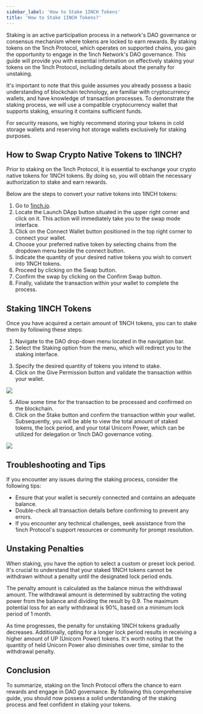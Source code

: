 ```yaml
---
sidebar_label: 'How to Stake 1INCH Tokens'
title: 'How to Stake 1INCH Tokens?'
---
```


Staking is an active participation process in a network's DAO governance or consensus mechanism where tokens are locked to earn rewards. By staking tokens on the 1inch Protocol, which operates on supported chains, you gain the opportunity to engage in the 1inch Network's DAO governance. This guide will provide you with essential information on effectively staking your tokens on the 1inch Protocol, including details about the penalty for unstaking.

It's important to note that this guide assumes you already possess a basic understanding of blockchain technology, are familiar with cryptocurrency wallets, and have knowledge of transaction processes. To demonstrate the staking process, we will use a compatible cryptocurrency wallet that supports staking, ensuring it contains sufficient funds.

For security reasons, we highly recommend storing your tokens in cold storage wallets and reserving hot storage wallets exclusively for staking purposes.
 
## How to Swap Crypto Native Tokens to 1INCH?

Prior to staking on the 1inch Protocol, it is essential to exchange your crypto native tokens for 1INCH tokens. By doing so, you will obtain the necessary authorization to stake and earn rewards.

Below are the steps to convert your native tokens into 1INCH tokens:

1. Go to [1inch.io](https://1inch.io/).
2. Locate the Launch DApp button situated in the upper right corner and click on it. This action will immediately take you to the swap mode interface.
3. Click on the Connect Wallet button positioned in the top right corner to connect your wallet.
4. Choose your preferred native token by selecting chains from the dropdown menu beside the connect button.
5. Indicate the quantity of your desired native tokens you wish to convert into 1INCH tokens.
6. Proceed by clicking on the Swap button.
7. Confirm the swap by clicking on the Confirm Swap button.
8. Finally, validate the transaction within your wallet to complete the process.

## Staking 1INCH Tokens

Once you have acquired a certain amount of 1INCH tokens, you can to stake them by following these steps:

1. Navigate to the DAO drop-down menu located in the navigation bar.
2. Select the Staking option from the menu, which will redirect you to the staking interface.

<DropDown/>


3. Specify the desired quantity of tokens you intend to stake.
4. Click on the Give Permission button and validate the transaction within your wallet.

![](./assets/GivePermissionButton.jpeg)


5. Allow some time for the transaction to be processed and confirmed on the blockchain.
6. Click on the Stake button and confirm the transaction within your wallet. Subsequently, you will be able to view the total amount of staked tokens, the lock period, and your total Unicorn Power, which can be utilized for delegation or 1inch DAO governance voting.

![](./assets/StakingAndUnicornPower.png)

## Troubleshooting and Tips

If you encounter any issues during the staking process, consider the following tips:

- Ensure that your wallet is securely connected and contains an adequate balance.
- Double-check all transaction details before confirming to prevent any errors.
- If you encounter any technical challenges, seek assistance from the 1inch Protocol's support resources or community for prompt resolution.

## Unstaking Penalties
When staking, you have the option to select a custom or preset lock period. It's crucial to understand that your staked 1INCH tokens cannot be withdrawn without a penalty until the designated lock period ends.

The penalty amount is calculated as the balance minus the withdrawal amount. The withdrawal amount is determined by subtracting the voting power from the balance and dividing the result by 0.9. The maximum potential loss for an early withdrawal is 90%, based on a minimum lock period of 1 month.

As time progresses, the penalty for unstaking 1INCH tokens gradually decreases. Additionally, opting for a longer lock period results in receiving a higher amount of UP (Unicorn Power) tokens. It's worth noting that the quantity of held Unicorn Power also diminishes over time, similar to the withdrawal penalty.

## Conclusion

To summarize, staking on the 1inch Protocol offers the chance to earn rewards and engage in DAO governance. By following this comprehensive guide, you should now possess a solid understanding of the staking process and feel confident in staking your tokens.



<!-- this is a comment 
Next, enter the amount of 1INCH you would like to stake, set the locking period (default is 2 years) and click “Give permission to stake”. Then sign the transaction in your connected wallet.


![](./assets/SignPermit.jpeg)

This will permit the 1INCH tokens to be used by the smart contract *and* stake them in one single transaction. Once completed, your 1INCH tokens will be staked! You will then be able to see the total amount of tokens staked, your lock period, and your total Unicorn Power (used for delegation or 1inch DAO governance voting). -->
<!--![](./assets/DAODropdown.jpeg)-->